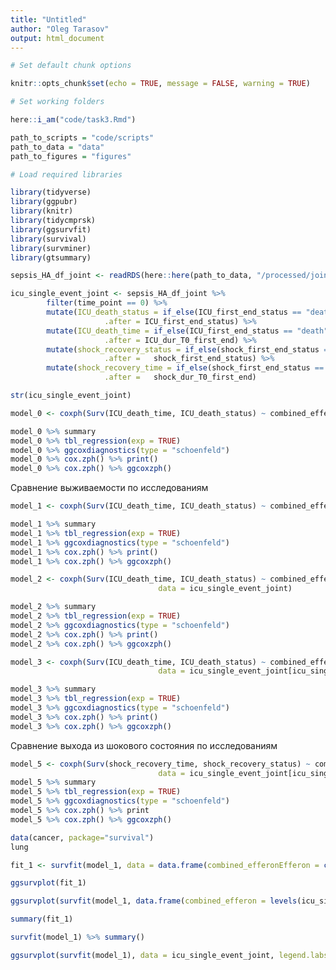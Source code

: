 ```yaml
---
title: "Untitled"
author: "Oleg Tarasov"
output: html_document
---
```


```r
# Set default chunk options

knitr::opts_chunk$set(echo = TRUE, message = FALSE, warning = TRUE)

# Set working folders

here::i_am("code/task3.Rmd")

path_to_scripts = "code/scripts"
path_to_data = "data"
path_to_figures = "figures"

# Load required libraries

library(tidyverse)
library(ggpubr)
library(knitr)
library(tidycmprsk)
library(ggsurvfit)
library(survival)
library(survminer)
library(gtsummary)
```

```r
sepsis_HA_df_joint <- readRDS(here::here(path_to_data, "/processed/joint_sepsis.rds"))

icu_single_event_joint <- sepsis_HA_df_joint %>%
		filter(time_point == 0) %>%
		mutate(ICU_death_status = if_else(ICU_first_end_status == "death" & ICU_dur_T0_first_end <= 30, 1, 0), 
					 .after = ICU_first_end_status) %>% 
		mutate(ICU_death_time = if_else(ICU_first_end_status == "death" & ICU_dur_T0_first_end <= 30, ICU_dur_T0_first_end, 30), 
					 .after = ICU_dur_T0_first_end) %>% 
		mutate(shock_recovery_status = if_else(shock_first_end_status == "recovery" & shock_dur_T0_first_end <= 30, 1, 0), 
					 .after =	shock_first_end_status) %>%
		mutate(shock_recovery_time = if_else(shock_first_end_status == "recovery" & shock_dur_T0_first_end <= 30, shock_dur_T0_first_end, 30), 
					 .after =	shock_dur_T0_first_end)

str(icu_single_event_joint)

```

```r
model_0 <- coxph(Surv(ICU_death_time, ICU_death_status) ~ combined_efferon, data = icu_single_event_joint) 

model_0 %>% summary
model_0 %>% tbl_regression(exp = TRUE)
model_0 %>% ggcoxdiagnostics(type = "schoenfeld")
model_0 %>% cox.zph() %>% print()
model_0 %>% cox.zph() %>% ggcoxzph()
```

Сравнение выживаемости по исследованиям

```r
model_1 <- coxph(Surv(ICU_death_time, ICU_death_status) ~ combined_efferon + study_id, data = icu_single_event_joint) 

model_1 %>% summary
model_1 %>% tbl_regression(exp = TRUE)
model_1 %>% ggcoxdiagnostics(type = "schoenfeld")
model_1 %>% cox.zph() %>% print()
model_1 %>% cox.zph() %>% ggcoxzph()
```

```r
model_2 <- coxph(Surv(ICU_death_time, ICU_death_status) ~ combined_efferon + study_id + source_cat + SOFA + SI_CISCIO + age, 
								 data = icu_single_event_joint) 

model_2 %>% summary
model_2 %>% tbl_regression(exp = TRUE)
model_2 %>% ggcoxdiagnostics(type = "schoenfeld")
model_2 %>% cox.zph() %>% print()
model_2 %>% cox.zph() %>% ggcoxzph()
```

```r
model_3 <- coxph(Surv(ICU_death_time, ICU_death_status) ~ combined_efferon*study_id, 
								 data = icu_single_event_joint[icu_single_event_joint$ICU_death_time <= 30, ]) 

model_3 %>% summary
model_3 %>% tbl_regression(exp = TRUE)
model_3 %>% ggcoxdiagnostics(type = "schoenfeld")
model_3 %>% cox.zph() %>% print()
model_3 %>% cox.zph() %>% ggcoxzph()
```


Сравнение выхода из шокового состояния по исследованиям

```r
model_5 <- coxph(Surv(shock_recovery_time, shock_recovery_status) ~ combined_efferon + study_id, 
								 data = icu_single_event_joint[icu_single_event_joint$shock_T0 == "TRUE", ]) 
model_5 %>% summary
model_5 %>% tbl_regression(exp = TRUE)
model_5 %>% ggcoxdiagnostics(type = "schoenfeld")
model_5 %>% cox.zph() %>% print
model_5 %>% cox.zph() %>% ggcoxzph()
```
```r
data(cancer, package="survival")
lung
```

```r
fit_1 <- survfit(model_1, data = data.frame(combined_efferonEfferon = c("Control", "Efferon"), study_id = "L_Sep_2R_4"))

ggsurvplot(fit_1)

ggsurvplot(survfit(model_1, data.frame(combined_efferon = levels(icu_single_event_joint$combined_efferon), study_id = rep(levels(icu_single_event_joint$study_id)[1],2))))

summary(fit_1)

survfit(model_1) %>% summary()

ggsurvplot(survfit(model_1), data = icu_single_event_joint, legend.labs=levels(icu_single_event_joint$combined_efferon)



```